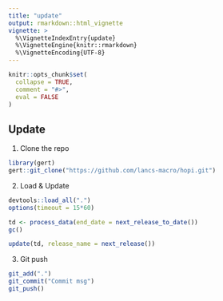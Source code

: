 ```yaml
---
title: "update"
output: rmarkdown::html_vignette
vignette: >
  %\VignetteIndexEntry{update}
  %\VignetteEngine{knitr::rmarkdown}
  %\VignetteEncoding{UTF-8}
---
```


```r
knitr::opts_chunk$set(
  collapse = TRUE,
  comment = "#>",
  eval = FALSE
)
```


## Update

1. Clone the repo

```r
library(gert)
gert::git_clone("https://github.com/lancs-macro/hopi.git")
```

2. Load & Update 

```r
devtools::load_all(".")
options(timeout = 15*60)

td <- process_data(end_date = next_release_to_date())
gc()

update(td, release_name = next_release())

```

3. Git push

```r

git_add(".")
git_commit("Commit msg")
git_push()
```


<!--
# Preprocess --------------------------------------------------------------

# download_lr_file()
# tidy_lr_file()

# nuts1_weekly <- rsindex(td, freq = "weekly")
# nuts1_daily <- rsindex(td, freq = "daily")

# cleanup()
-->

